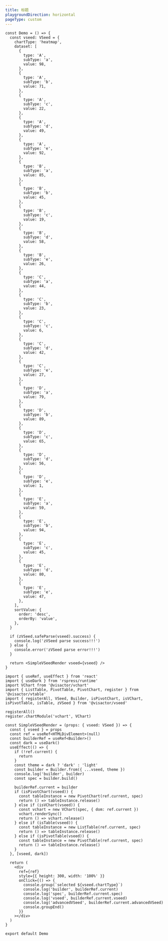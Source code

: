 ```yaml
---
title: 标题
playgroundDirection: horizontal
pageType: custom
---
```


```tsx
const Demo = () => {
  const vseed: VSeed = {
    chartType: 'heatmap',
    dataset: [
      {
        type: 'A',
        subType: 'a',
        value: 98,
      },
      {
        type: 'A',
        subType: 'b',
        value: 71,
      },
      {
        type: 'A',
        subType: 'c',
        value: 22,
      },
      {
        type: 'A',
        subType: 'd',
        value: 49,
      },
      {
        type: 'A',
        subType: 'e',
        value: 92,
      },
      {
        type: 'B',
        subType: 'a',
        value: 85,
      },
      {
        type: 'B',
        subType: 'b',
        value: 45,
      },
      {
        type: 'B',
        subType: 'c',
        value: 19,
      },
      {
        type: 'B',
        subType: 'd',
        value: 58,
      },
      {
        type: 'B',
        subType: 'e',
        value: 26,
      },
      {
        type: 'C',
        subType: 'a',
        value: 44,
      },
      {
        type: 'C',
        subType: 'b',
        value: 23,
      },
      {
        type: 'C',
        subType: 'c',
        value: 6,
      },
      {
        type: 'C',
        subType: 'd',
        value: 42,
      },
      {
        type: 'C',
        subType: 'e',
        value: 27,
      },
      {
        type: 'D',
        subType: 'a',
        value: 79,
      },
      {
        type: 'D',
        subType: 'b',
        value: 89,
      },
      {
        type: 'D',
        subType: 'c',
        value: 65,
      },
      {
        type: 'D',
        subType: 'd',
        value: 56,
      },
      {
        type: 'D',
        subType: 'e',
        value: 1,
      },
      {
        type: 'E',
        subType: 'a',
        value: 59,
      },
      {
        type: 'E',
        subType: 'b',
        value: 94,
      },
      {
        type: 'E',
        subType: 'c',
        value: 45,
      },
      {
        type: 'E',
        subType: 'd',
        value: 80,
      },
      {
        type: 'E',
        subType: 'e',
        value: 47,
      },
    ],
    sortValue: {
      order: 'desc',
      orderBy: 'value',
    },
  }

  if (zVSeed.safeParse(vseed).success) {
    console.log('zVSeed parse success!!!')
  } else {
    console.error('zVSeed parse error!!!')
  }

  return <SimpleVSeedRender vseed={vseed} />
}

import { useRef, useEffect } from 'react'
import { useDark } from 'rspress/runtime'
import VChart from '@visactor/vchart'
import { ListTable, PivotTable, PivotChart, register } from '@visactor/vtable'
import { registerAll, VSeed, Builder, isPivotChart, isVChart, isPivotTable, isTable, zVSeed } from '@visactor/vseed'

registerAll()
register.chartModule('vchart', VChart)

const SimpleVSeedRender = (props: { vseed: VSeed }) => {
  const { vseed } = props
  const ref = useRef<HTMLDivElement>(null)
  const builderRef = useRef<Builder>()
  const dark = useDark()
  useEffect(() => {
    if (!ref.current) {
      return
    }
    const theme = dark ? 'dark' : 'light'
    const builder = Builder.from({ ...vseed, theme })
    console.log('builder', builder)
    const spec = builder.build()

    builderRef.current = builder
    if (isPivotChart(vseed)) {
      const tableInstance = new PivotChart(ref.current, spec)
      return () => tableInstance.release()
    } else if (isVChart(vseed)) {
      const vchart = new VChart(spec, { dom: ref.current })
      vchart.renderSync()
      return () => vchart.release()
    } else if (isTable(vseed)) {
      const tableInstance = new ListTable(ref.current, spec)
      return () => tableInstance.release()
    } else if (isPivotTable(vseed)) {
      const tableInstance = new PivotTable(ref.current, spec)
      return () => tableInstance.release()
    }
  }, [vseed, dark])

  return (
    <div
      ref={ref}
      style={{ height: 300, width: '100%' }}
      onClick={() => {
        console.group(`selected ${vseed.chartType}`)
        console.log('builder', builderRef.current)
        console.log('spec', builderRef.current.spec)
        console.log('vseed', builderRef.current.vseed)
        console.log('advancedVSeed', builderRef.current.advancedVSeed)
        console.groupEnd()
      }}
    ></div>
  )
}

export default Demo
```
